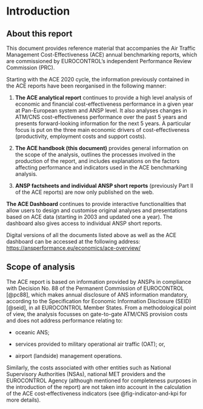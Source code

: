 # Introduction


## About this report

This document provides reference material that accompanies the Air Traffic Management Cost-Effectiveness (ACE) annual benchmarking reports, which are commissioned by EUROCONTROL's independent Performance Review Commission (PRC).

Starting with the ACE 2020 cycle, the information previously contained in the ACE reports have been reorganised in the following manner:

1.  **The ACE analytical report** continues to provide a high level analysis of economic and financial cost-effectiveness performance in a given year at Pan-European system and ANSP level. It also analyses changes in ATM/CNS cost-effectiveness performance over the past 5 years and presents forward-looking information for the next 5 years. A particular focus is put on the three main economic drivers of cost-effectiveness (productivity, employment costs and support costs).

2.  **The ACE handbook (this document)** provides general information on the scope of the analysis, outlines the processes involved in the production of the report, and includes explanations on the factors affecting performance and indicators used in the ACE benchmarking analysis.

3.  **ANSP factsheets and individual ANSP short reports** (previously Part II of the ACE reports) are now only published on the web.

**The ACE Dashboard** continues to provide interactive functionalities that allow users to design and customise original analyses and presentations based on ACE data (starting in 2003 and updated one a year). The dashboard also gives access to individual ANSP short reports.

Digital versions of all the documents listed above as well as the ACE dashboard can be accessed at the following address: 
[https://ansperformance.eu/economics/ace-overview/](https://ansperformance.eu/economics/ace-overview/)

## Scope of analysis

The ACE report is based on information provided by ANSPs in compliance with Decision No. 88 of the Permanent Commission of EUROCONTROL [@pc88], which makes annual disclosure of ANS information mandatory, according to the Specification for Economic Information Disclosure (SEID) [@seid], in all EUROCONTROL Member States. From a methodological point of view, the analysis focusses on gate-to-gate ATM/CNS provision costs and does not address performance relating to:


-   oceanic ANS;

-   services provided to military operational air traffic (OAT); or,

-   airport (landside) management operations.

Similarly, the costs associated with other entities such as National Supervisory Authorities (NSAs), national MET providers and the EUROCONTROL Agency (although mentioned for completeness purposes in the introduction of the report) are not taken into account in the calculation of the ACE cost‐effectiveness indicators (see @fig-indicator-and-kpi for more details).

